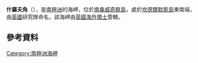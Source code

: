 {{Coord|57|4|S|26|39|W||display=title}}

'''什羅夫角'''（{{lang-en|Shrove Point}}），是[[南極洲|南極洲]]的海岬，位於[[南桑威奇群島|南桑威奇群島]]，處於[[坎德爾默斯島|坎德爾默斯島]]東南端，由[[英國|英國]]研究隊命名，該海岬由[[英國海外領土|英國海外領土]]管轄。

==參考資料==
{{usgs-gazetteer}}

{{Antarctica-geo-stub}}
[[Category:南極洲海岬|Category:南極洲海岬]]